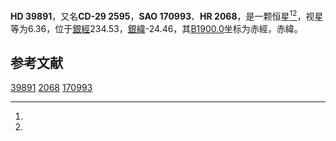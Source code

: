 {{Starbox begin
| name = HD 39891
}}
{{Starbox observe
| epoch = [[J2000.0|J2000.0]]
| constell = {{星座名待查}}<ref name=SIMBAD>{{cite web
 | url=http://simbad.u-strasbg.fr/simbad/sim-id?Ident=HR+2068
 | title =Pulsating variable Star
 | publisher=Centre de Données astronomiques de Strasbourg
 | work=SIMBAD
 | accessdate=2012-07-13}}</ref><ref name=DATA>{{cite web
 | url=http://vizier.u-strasbg.fr/viz-bin/VizieR-5?-out.add=.&-source=5050&-corr=PK=HR&-out.max=9999&HR=2068
 | title=VizieR Detailed Page
 | accessdate=2012-07-13
 | archive-date=2016-03-04
 | archive-url=https://web.archive.org/web/20160304205104/http://vizier.u-strasbg.fr/viz-bin/VizieR-5?-out.add=.&-source=5050&-corr=PK=HR&-out.max=9999&HR=2068
 | dead-url=no
 }}</ref>
| 星官 = 
| ra = {{RA|5|54|14.1}}<ref name=SIMBAD /><ref name=DATA />
| dec = {{DEC|-29|8|52}}<ref name=SIMBAD /><ref name=DATA />
| appmag_v = 6.36<ref name=SIMBAD /><ref name=DATA />
}}
{{Starbox character
| class = F3V<ref name=SIMBAD /><ref name=DATA />
| b-v = 0.37<ref name=SIMBAD /><ref name=DATA />
| u-b = <ref name=SIMBAD /><ref name=DATA />
| r-i = <ref name=SIMBAD /><ref name=DATA />
| variable = 
}}
{{Starbox astrometry
| radial_v = 
| prop_mo_ra = 18
| parallax = 
| p_error = 
}}
{{Starbox catalog
| names =CD-29 2595，[[SAO星表|SAO]] 170993，[[HD星表|HD]] 39891，[[HR星表|HR]] 2068}}
{{Starbox reference |Simbad=HR+2068}}
{{Starbox end}}

'''HD 39891'''，又名'''CD-29 2595'''，'''SAO 170993'''、'''HR 2068'''，是一颗恒星<ref name=SIMBAD /><ref name=DATA />，视星等为6.36，位于[[銀道座標系|銀經]]234.53，[[銀道座標系|銀緯]]-24.46，其[[B1900.0|B1900.0]]坐标为赤經{{RA|5|50|21.4}}，赤緯{{DEC|-29|-24.46|54}}。

== 参考文献 ==
{{reflist}}

{{star-stub}}

[[Category:HD和HDE天體|39891]]
[[Category:HR天體|2068]]
[[Category:SAO天體|170993]]